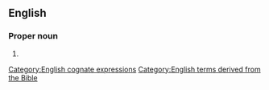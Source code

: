 ==English==

===Proper noun===
{{en-proper noun|head=[[king|King]] [[of]] [[king|King]]s}}

# {{alt case|king of kings|lang=en}}

[[Category:English cognate expressions]]
[[Category:English terms derived from the Bible]]